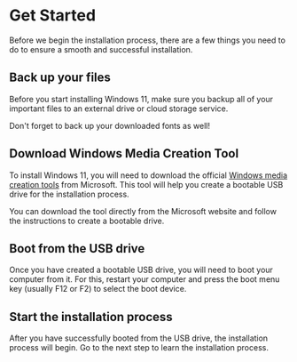 
# Get Started

Before we begin the installation process, there are a few things you need to do to ensure a smooth and successful installation.

## Back up your files
Before you start installing Windows 11, make sure you backup all of your important files to an external drive or cloud storage service. 

<Callout type="warning" emoji="⚠️">
  Don't forget to back up your downloaded fonts as well!
</Callout>

## Download Windows Media Creation Tool
To install Windows 11, you will need to download the official [Windows media creation tools](https://www.microsoft.com/software-download/windows11/) from Microsoft. 
This tool will help you create a bootable USB drive for the installation process.

You can download the tool directly from the Microsoft website and follow the instructions to create a bootable drive.

## Boot from the USB drive
Once you have created a bootable USB drive, you will need to boot your computer from it. 
For this, restart your computer and press the boot menu key (usually F12 or F2) to select the boot device.

## Start the installation process
After you have successfully booted from the USB drive, the installation process will begin. 
Go to the next step to learn the installation process.

